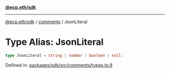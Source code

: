 [**@ecp.eth/sdk**](../../index.mdx)

***

[@ecp.eth/sdk](/sdk-reference/index.mdx) / [comments](/sdk-reference/comments/index.mdx) / JsonLiteral

# Type Alias: JsonLiteral

```ts
type JsonLiteral = string | number | boolean | null;
```

Defined in: [packages/sdk/src/comments/types.ts:9](https://github.com/ecp-eth/comments-monorepo/blob/main/packages/sdk/src/comments/types.ts#L9)
